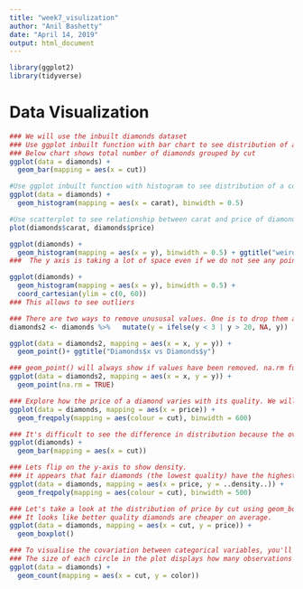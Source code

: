 ```yaml
---
title: "week7_visulization"
author: "Anil Bashetty"
date: "April 14, 2019"
output: html_document
---
```

```r
library(ggplot2)
library(tidyverse)
```

# Data Visualization
```r
### We will use the inbuilt diamonds dataset 
### Use ggplot inbuilt function with bar chart to see distribution of a categorical variable.
### Below chart shows total number of diamonds grouped by cut
ggplot(data = diamonds) +
  geom_bar(mapping = aes(x = cut))
```
```r
#Use ggplot inbuilt function with histogram to see distribution of a continuos variable
ggplot(data = diamonds) +
  geom_histogram(mapping = aes(x = carat), binwidth = 0.5)
```
```r
#Use scatterplot to see relationship between carat and price of diamonds
plot(diamonds$carat, diamonds$price)

```

```r
ggplot(diamonds) + 
  geom_histogram(mapping = aes(x = y), binwidth = 0.5) + ggtitle("weird diamonds$y plot")
###  The y axis is taking a lot of space even if we do not see any points on the screen. There might be some outliers which are not clearly visible here.
```

```r
ggplot(diamonds) + 
  geom_histogram(mapping = aes(x = y), binwidth = 0.5) +
  coord_cartesian(ylim = c(0, 60))
### This allows to see outliers

```

```r
### There are two ways to remove unususal values. One is to drop them and the other option, the better one is to use mutate function.
diamonds2 <- diamonds %>%   mutate(y = ifelse(y < 3 | y > 20, NA, y))

ggplot(data = diamonds2, mapping = aes(x = x, y = y)) + 
  geom_point()+ ggtitle("Diamonds$x vs Diamonds$y")

```

```r
### geom_point() will always show if values have been removed. na.rm function can be used to suppres that.
ggplot(data = diamonds2, mapping = aes(x = x, y = y)) + 
  geom_point(na.rm = TRUE)
```

```r
### Explore how the price of a diamond varies with its quality. We will need to explore the distribution of a continuous variable broken down by a categorical variable.
ggplot(data = diamonds, mapping = aes(x = price)) + 
  geom_freqpoly(mapping = aes(colour = cut), binwidth = 600)
```

```r
### It's difficult to see the difference in distribution because the overall counts differ so much:
ggplot(diamonds) + 
  geom_bar(mapping = aes(x = cut))
```


```r
### Lets flip on the y-axis to show density.
### it appears that fair diamonds (the lowest quality) have the highest average price!
ggplot(data = diamonds, mapping = aes(x = price, y = ..density..)) + 
  geom_freqpoly(mapping = aes(colour = cut), binwidth = 500)
```


```r
### Let's take a look at the distribution of price by cut using geom_boxplot():
### It looks like better quality diamonds are cheaper on average. 
ggplot(data = diamonds, mapping = aes(x = cut, y = price)) +
  geom_boxplot()

```

```r
### To visualise the covariation between categorical variables, you'll need to count the number of observations for each combination. geom_count() exists for just that.
### The size of each circle in the plot displays how many observations occurred at each combination of values.
ggplot(data = diamonds) +
  geom_count(mapping = aes(x = cut, y = color))
```